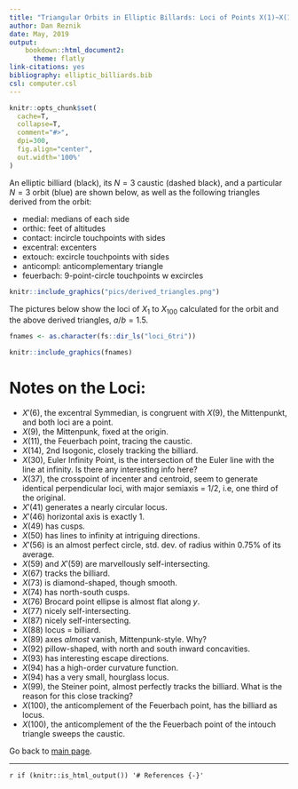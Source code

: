 ```yaml
--- 
title: "Triangular Orbits in Elliptic Billards: Loci of Points X(1)~X(100)"
author: Dan Reznik
date: May, 2019
output:
    bookdown::html_document2:
      theme: flatly
link-citations: yes
bibliography: elliptic_billiards.bib
csl: computer.csl
---
```


```r
knitr::opts_chunk$set(
  cache=T,
  collapse=T,
  comment="#>",
  dpi=300,
  fig.align="center",
  out.width='100%'
)
```

An elliptic billiard (black), its $N=3$ caustic (dashed black), and a particular $N=3$ orbit (blue) are shown below, as well as the following triangles derived from the orbit:

+ medial: medians of each side
+ orthic: feet of altitudes
+ contact: incircle touchpoints with sides
+ excentral: excenters
+ extouch: excircle touchpoints with sides
+ anticompl: anticomplementary triangle
+ feuerbach: 9-point-circle touchpoints w excircles

```r
knitr::include_graphics("pics/derived_triangles.png")
```

The pictures below show the loci of $X_1$ to $X_{100}$ calculated for the orbit and the above derived triangles, $a/b=1.5$.

```r
fnames <- as.character(fs::dir_ls("loci_6tri"))
```

```r
knitr::include_graphics(fnames)
```

# Notes on the Loci: {-}

* $X'(6)$, the excentral Symmedian, is congruent with $X(9)$, the Mittenpunkt, and both loci are a point.
* $X(9)$, the Mittenpunk, fixed at the origin.
* $X(11)$, the Feuerbach point, tracing the caustic.
* $X(14)$, 2nd Isogonic, closely tracking the billiard.
* $X(30)$, Euler Infinity Point, is the intersection of the Euler line with the line at infinity. Is there any interesting info here?
* $X(37)$, the crosspoint of incenter and centroid, seem to generate identical perpendicular loci, with major semiaxis = $1/2$, i.e, one third of the original.
* $X'(41)$ generates a nearly circular locus.
* $X'(46)$ horizontal axis is exactly 1.
* $X(49)$ has cusps.
* $X(50)$ has lines to infinity at intriguing directions.
* $X'(56)$ is an almost perfect circle, std. dev. of radius within 0.75% of its average.
* $X(59)$ and $X'(59)$ are marvellously self-intersecting.
* $X(67)$ tracks the billiard.
* $X(73)$ is diamond-shaped, though smooth.
* $X(74)$ has north-south cusps.
* $X(76)$ Brocard point ellipse is almost flat along $y$.
* $X(77)$ nicely self-intersecting.
* $X(87)$ nicely self-intersecting.
* $X(88)$ locus = billiard.
* $X(89)$ axes *almost* vanish, Mittenpunk-style. Why?
* $X(92)$ pillow-shaped, with north and south inward concavities.
* $X(93)$ has interesting escape directions.
* $X(94)$ has a high-order curvature function.
* $X(94)$ has a very small, hourglass locus.
* $X(99)$, the Steiner point, almost perfectly tracks the billiard. What is the reason for this close tracking?
* $X(100)$, the anticomplement of the Feuerbach point, has the billiard as locus.
* $X(100)$, the anticomplement of the the Feuerbach point of the intouch triangle sweeps the caustic.

Go back to [main page](index.html).

***
`r if (knitr::is_html_output()) '# References {-}'`
